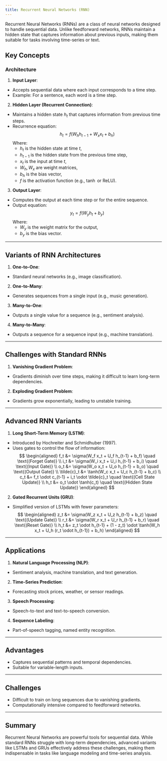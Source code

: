 ```yaml
---
title: Recurrent Neural Networks (RNN)
---
```

Recurrent Neural Networks (RNNs) are a class of neural networks designed to handle sequential data. Unlike feedforward networks, RNNs maintain a hidden state that captures information about previous inputs, making them suitable for tasks involving time-series or text.

## Key Concepts

### Architecture
1. **Input Layer**:
  - Accepts sequential data where each input corresponds to a time step.
  - Example: For a sentence, each word is a time step.

2. **Hidden Layer (Recurrent Connection)**:
  - Maintains a hidden state $h_t$ that captures information from previous time steps.
  - Recurrence equation:
    $$
    h_t = f(W_h h_{t-1} + W_x x_t + b_h)
    $$
    Where:
    - $h_t$ is the hidden state at time $t$,
    - $h_{t-1}$ is the hidden state from the previous time step,
    - $x_t$ is the input at time $t$,
    - $W_h, W_x$ are weight matrices,
    - $b_h$ is the bias vector,
    - $f$ is the activation function (e.g., $\tanh$ or ReLU).

3. **Output Layer**:
  - Computes the output at each time step or for the entire sequence.
  - Output equation:
    $$
    y_t = f(W_y h_t + b_y)
    $$
    Where:
    - $W_y$ is the weight matrix for the output,
    - $b_y$ is the bias vector.

---

## Variants of RNN Architectures
1. **One-to-One**:
  - Standard neural networks (e.g., image classification).
2. **One-to-Many**:
  - Generates sequences from a single input (e.g., music generation).
3. **Many-to-One**:
  - Outputs a single value for a sequence (e.g., sentiment analysis).
4. **Many-to-Many**:
  - Outputs a sequence for a sequence input (e.g., machine translation).

---

## Challenges with Standard RNNs
1. **Vanishing Gradient Problem**:
  - Gradients diminish over time steps, making it difficult to learn long-term dependencies.
2. **Exploding Gradient Problem**:
  - Gradients grow exponentially, leading to unstable training.

---

## Advanced RNN Variants
1. **Long Short-Term Memory (LSTM)**:
  - Introduced by Hochreiter and Schmidhuber (1997).
  - Uses gates to control the flow of information:
    $$
    \begin{aligned}
    f_t &= \sigma(W_f x_t + U_f h_{t-1} + b_f) \quad \text{(Forget Gate)} \\
    i_t &= \sigma(W_i x_t + U_i h_{t-1} + b_i) \quad \text{(Input Gate)} \\
    o_t &= \sigma(W_o x_t + U_o h_{t-1} + b_o) \quad \text{(Output Gate)} \\
    \tilde{c}_t &= \tanh(W_c x_t + U_c h_{t-1} + b_c) \\
    c_t &= f_t \odot c_{t-1} + i_t \odot \tilde{c}_t \quad \text{(Cell State Update)} \\
    h_t &= o_t \odot \tanh(c_t) \quad \text{(Hidden State Update)}
    \end{aligned}
    $$

2. **Gated Recurrent Units (GRU)**:
  - Simplified version of LSTMs with fewer parameters:
    $$
    \begin{aligned}
    z_t &= \sigma(W_z x_t + U_z h_{t-1} + b_z) \quad \text{(Update Gate)} \\
    r_t &= \sigma(W_r x_t + U_r h_{t-1} + b_r) \quad \text{(Reset Gate)} \\
    h_t &= z_t \odot h_{t-1} + (1 - z_t) \odot \tanh(W_h x_t + U_h (r_t \odot h_{t-1}) + b_h)
    \end{aligned}
    $$

---

## Applications
1. **Natural Language Processing (NLP)**:
  - Sentiment analysis, machine translation, and text generation.
2. **Time-Series Prediction**:
  - Forecasting stock prices, weather, or sensor readings.
3. **Speech Processing**:
  - Speech-to-text and text-to-speech conversion.
4. **Sequence Labeling**:
  - Part-of-speech tagging, named entity recognition.

---

## Advantages
- Captures sequential patterns and temporal dependencies.
- Suitable for variable-length inputs.

---

## Challenges
- Difficult to train on long sequences due to vanishing gradients.
- Computationally intensive compared to feedforward networks.

---

## Summary
Recurrent Neural Networks are powerful tools for sequential data. While standard RNNs struggle with long-term dependencies, advanced variants like LSTMs and GRUs effectively address these challenges, making them indispensable in tasks like language modeling and time-series analysis.
